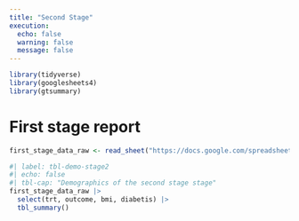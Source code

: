 ```yaml
---
title: "Second Stage"
execution:
  echo: false
  warning: false
  message: false
---
```


```r
library(tidyverse)
library(googlesheets4)
library(gtsummary)
```

# First stage report

```r

first_stage_data_raw <- read_sheet("https://docs.google.com/spreadsheets/d/12EZz5S6ummuC9x5kwpWkjX7-l5bErUbtRZeJufXLK_o/edit?usp=sharing", sheet = "stage2")
```

```r
#| label: tbl-demo-stage2
#| echo: false
#| tbl-cap: "Demographics of the second stage stage"
first_stage_data_raw |>
  select(trt, outcome, bmi, diabetis) |>
  tbl_summary() 
```

